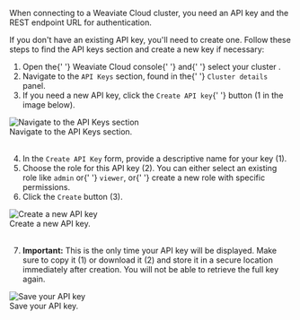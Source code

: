 When connecting to a Weaviate Cloud cluster, you need an API key and the REST endpoint URL for authentication.

If you don't have an existing API key, you'll need to create one. Follow these steps to find the API keys section and create a new key if necessary:


<div class="row">
  <div class="col col--6">
    <ol>
      <li className="inline-content">
        Open the{' '}
        <Link to="https://console.weaviate.cloud">Weaviate Cloud console</Link>{' '}
        and{' '}
        <Link to="/docs/cloud/manage-clusters/status#select-your-cluster">
          select your cluster
        </Link>
        .
      </li>
      <li>
        Navigate to the <code>API Keys</code> section, found in the{' '}
        <code>Cluster details</code> panel.
      </li>
      <li>
        If you need a new API key, click the <code>Create API key</code>{' '}
        button (<span class="callout">1</span> in the image below).
      </li>
    </ol>
  </div>
  <div class="col col--6">
    <div class="card">
      <div class="card__image">
        <img src={Register} alt="Navigate to the API Keys section" />
      </div>
      <div class="card__body">Navigate to the API Keys section.</div>
    </div>
  </div>
</div>
<br />


<div class="row">
  <div class="col col--6">
    <ol start="4">
      <li>
        In the <code>Create API Key</code> form, provide a descriptive name for
        your key (<span class="callout">1</span>).
      </li>
      <li>
        Choose the role for this API key (<span class="callout">2</span>). You
        can either select an existing role like <code>admin</code> or{' '}
        <code>viewer</code>, or{' '}
        <Link to="/docs/cloud/manage-clusters/authorization">create a new role</Link> with
        specific permissions.
      </li>
      <li>
        Click the <code>Create</code> button (<span class="callout">3</span>).
      </li>
    </ol>
  </div>
  <div class="col col--6">
    <div class="card">
      <div class="card__image">
        <img src={NewAPIKeyForm} alt="Create a new API key" />
      </div>
      <div class="card__body">Create a new API key.</div>
    </div>
  </div>
</div>
<br />

<div class="row">
  <div class="col col--6">
    <ol start="7">
      <li>
        <strong>Important:</strong> This is the only time your API key will be
        displayed. Make sure to copy it (<span class="callout">1</span>) or
        download it (<span class="callout">2</span>) and store it in a secure
        location immediately after creation. You will not be able to retrieve
        the full key again.
      </li>
    </ol>
  </div>
  <div class="col col--6">
    <div class="card">
      <div class="card__image">
        <img src={SaveAPIKey} alt="Save your API key" />
      </div>
      <div class="card__body">Save your API key.</div>
    </div>
  </div>
</div>
<br />
